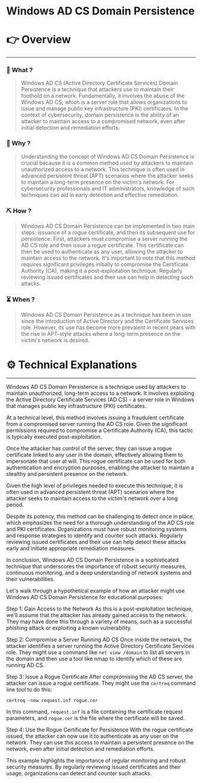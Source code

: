 # Windows AD CS Domain Persistence


# 👉 Overview

---

### 👀 What ?

> Windows AD CS (Active Directory Certificate Services) Domain Persistence is a technique that attackers use to maintain their foothold on a network. Fundamentally, it involves the abuse of the Windows AD CS, which is a server role that allows organizations to issue and manage public key infrastructure (PKI) certificates. In the context of cybersecurity, domain persistence is the ability of an attacker to maintain access to a compromised network, even after initial detection and remediation efforts.
> 

### 🧐 Why ?

> Understanding the concept of Windows AD CS Domain Persistence is crucial because it is a common method used by attackers to maintain unauthorized access to a network. This technique is often used in advanced persistent threat (APT) scenarios where the attacker seeks to maintain a long-term presence on the victim's network. For cybersecurity professionals and IT administrators, knowledge of such techniques can aid in early detection and effective remediation.
> 

### ⛏️ How ?

> Windows AD CS Domain Persistence can be implemented in two main steps: issuance of a rogue certificate, and then its subsequent use for persistence. First, attackers must compromise a server running the AD CS role and then issue a rogue certificate. This certificate can then be used to authenticate as any user, allowing the attacker to maintain access to the network. It's important to note that this method requires significant privileges initially to compromise the Certificate Authority (CA), making it a post-exploitation technique. Regularly reviewing issued certificates and their use can help in detecting such attacks.
> 

### ⏳ When ?

> Windows AD CS Domain Persistence as a technique has been in use since the introduction of Active Directory and the Certificate Services role. However, its use has become more prevalent in recent years with the rise in APT-style attacks where a long-term presence on the victim's network is desired.
> 

# ⚙️ Technical Explanations

---

Windows AD CS Domain Persistence is a technique used by attackers to maintain unauthorized, long-term access to a network. It involves exploiting the Active Directory Certificate Services (AD CS) - a server role in Windows that manages public key infrastructure (PKI) certificates.

At a technical level, this method involves issuing a fraudulent certificate from a compromised server running the AD CS role. Given the significant permissions required to compromise a Certificate Authority (CA), this tactic is typically executed post-exploitation.

Once the attacker has control of the server, they can issue a rogue certificate linked to any user in the domain, effectively allowing them to impersonate that user at will. This rogue certificate can be used for both authentication and encryption purposes, enabling the attacker to maintain a stealthy and persistent presence on the network.

Given the high level of privileges needed to execute this technique, it is often used in advanced persistent threat (APT) scenarios where the attacker seeks to maintain access to the victim's network over a long period.

Despite its potency, this method can be challenging to detect once in place, which emphasizes the need for a thorough understanding of the AD CS role and PKI certificates. Organizations must have robust monitoring systems and response strategies to identify and counter such attacks. Regularly reviewing issued certificates and their use can help detect these attacks early and initiate appropriate remediation measures.

In conclusion, Windows AD CS Domain Persistence is a sophisticated technique that underscores the importance of robust security measures, continuous monitoring, and a deep understanding of network systems and their vulnerabilities.

Let's walk through a hypothetical example of how an attacker might use Windows AD CS Domain Persistence for educational purposes:

Step 1: Gain Access to the Network
As this is a post-exploitation technique, we'll assume that the attacker has already gained access to the network. They may have done this through a variety of means, such as a successful phishing attack or exploiting a known vulnerability.

Step 2: Compromise a Server Running AD CS
Once inside the network, the attacker identifies a server running the Active Directory Certificate Services role. They might use a command like `net view /domain` to list all servers in the domain and then use a tool like nmap to identify which of these are running AD CS.

Step 3: Issue a Rogue Certificate
After compromising the AD CS server, the attacker can issue a rogue certificate. They might use the `certreq` command line tool to do this:

```
certreq -new request.inf rogue.cer

```

In this command, `request.inf` is a file containing the certificate request parameters, and `rogue.cer` is the file where the certificate will be saved.

Step 4: Use the Rogue Certificate for Persistence
With the rogue certificate issued, the attacker can now use it to authenticate as any user on the network. They can use this access to maintain a persistent presence on the network, even after initial detection and remediation efforts.

This example highlights the importance of regular monitoring and robust security measures. By regularly reviewing issued certificates and their usage, organizations can detect and counter such attacks.
